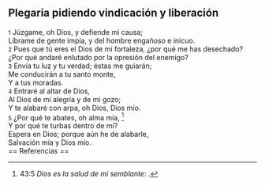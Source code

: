 == Plegaria pidiendo vindicación y liberación ==

{{anchor|1}} <small>1</small> Júzgame, oh Dios, y defiende mi causa;<br>
Líbrame de gente impía, y del hombre engañoso e inicuo.<br>
{{anchor|2}} <small>2</small> Pues que tú eres el Dios de mi fortaleza, ¿por qué me has desechado?<br>
¿Por qué andaré enlutado por la opresión del enemigo?<br>
{{anchor|3}} <small>3</small> Envía tu luz y tu verdad; éstas me guiarán;<br>
Me conducirán a tu santo monte,<br>
Y a tus moradas.<br>
{{anchor|4}} <small>4</small> Entraré al altar de Dios,<br>
Al Dios de mi alegría y de mi gozo;<br>
Y te alabaré con arpa, oh Dios, Dios mío.<br>
{{anchor|5}} <small>5</small> ¿Por qué te abates, oh alma mía, <ref>43:5 ''Dios es la salud de mi semblante'': {{lib|LU|131|2|10}}.</ref><br>
Y por qué te turbas dentro de mí?<br>
Espera en Dios; porque aún he de alabarle,<br>
Salvación mía y Dios mío.<br>
== Referencias ==

<references />
